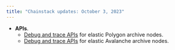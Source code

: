 ```yaml
---
title: "Chainstack updates: October 3, 2023"
---
```

- **APIs**.
	- [Debug and trace APIs](/api-reference/polygon-debug-trace-rpc-methods) for elastic Polygon archive nodes.
	- [Debug and trace APIs](/api-reference/avalanche-debug-trace-rpc-methods) for elastic Avalanche archive nodes.
